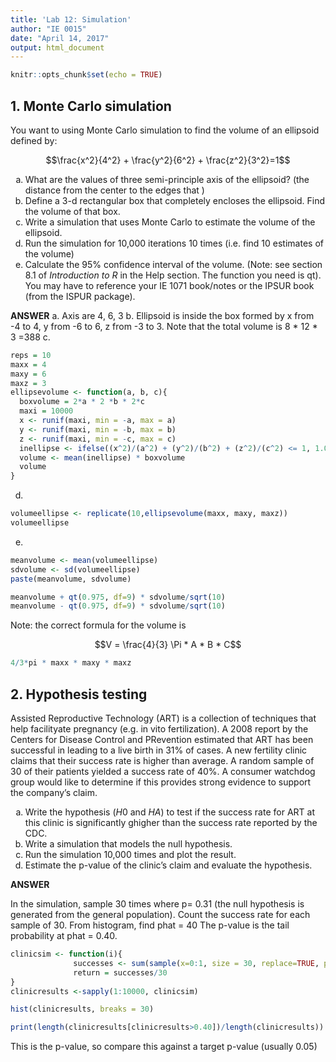 ```yaml
---
title: 'Lab 12: Simulation'
author: "IE 0015"
date: "April 14, 2017"
output: html_document
---
```


```r
knitr::opts_chunk$set(echo = TRUE)
```

## 1. Monte Carlo simulation

You want to using Monte Carlo simulation to find the volume of an ellipsoid defined by:

$$\frac{x^2}{4^2} + \frac{y^2}{6^2} + \frac{z^2}{3^2}=1$$

a.  What are the values of three semi-principle axis of the ellipsoid? (the distance from the center to the edges that )
b.  Define a 3-d rectangular box that completely encloses the ellipsoid.  Find the volume of that box.
c.  Write a simulation that uses Monte Carlo to estimate the volume of the ellipsoid.
d.  Run the simulation for 10,000 iterations 10 times (i.e. find 10 estimates of the volume)
e.  Calculate the 95% confidence interval of the volume. (Note: see section 8.1 of *Introduction to R* in the Help section. The function you need is qt). You may have to reference your IE 1071 book/notes or the IPSUR book (from the ISPUR package).

**ANSWER**
a. Axis are 4, 6, 3
b. Ellipsoid is inside the box formed by x from -4 to 4, y from -6 to 6, z from -3 to 3. Note that the total volume is 8 * 12 * 3 =388
c. 

```r
reps = 10
maxx = 4
maxy = 6
maxz = 3
ellipsevolume <- function(a, b, c){
  boxvolume = 2*a * 2 *b * 2*c
  maxi = 10000
  x <- runif(maxi, min = -a, max = a)
  y <- runif(maxi, min = -b, max = b)
  z <- runif(maxi, min = -c, max = c)
  inellipse <- ifelse((x^2)/(a^2) + (y^2)/(b^2) + (z^2)/(c^2) <= 1, 1.0, 0.0)
  volume <- mean(inellipse) * boxvolume
  volume
}
```
d.
```r
volumeellipse <- replicate(10,ellipsevolume(maxx, maxy, maxz))
volumeellipse
```
e.
```r
meanvolume <- mean(volumeellipse)
sdvolume <- sd(volumeellipse)
paste(meanvolume, sdvolume)
```

```r
meanvolume + qt(0.975, df=9) * sdvolume/sqrt(10)
meanvolume - qt(0.975, df=9) * sdvolume/sqrt(10)
```
Note: the correct formula for the volume is

$$V = \frac{4}{3} \Pi * A * B * C$$
```r
4/3*pi * maxx * maxy * maxz
```

## 2. Hypothesis testing

Assisted Reproductive Technology (ART) is a collection of techniques that help facilityate pregnancy (e.g. in vito fertilization). A 2008 report by the Centers for Disease Control and PRevention estimated that ART has been successful in leading to a live birth in 31\% of cases. A new fertility clinic claims that their success rate is higher than average. A random sample of 30 of their patients yielded a success rate of 40\%. 
A consumer watchdog group would like to determine if this provides strong evidence to support the company's claim.

a.  Write the hypothesis ($H0$ and $HA$) to test if the success rate for ART at this clinic is significantly ghigher than the success rate reported by the CDC.
b.  Write a simulation that models the null hypothesis.
c.  Run the simulation 10,000 times and plot the result.
d.  Estimate the p-value of the clinic's claim and evaluate the hypothesis.


**ANSWER**

In the simulation, sample 30 times where p= 0.31 (the null hypothesis is generated from the general population).
Count the success rate for each sample of 30.
From histogram, find phat = 40
The p-value is the tail probability at phat = 0.40.

```r
clinicsim <- function(i){
              successes <- sum(sample(x=0:1, size = 30, replace=TRUE, prob=c((1-0.31), 0.31)))
              return = successes/30
}
clinicresults <-sapply(1:10000, clinicsim)
```

```r
hist(clinicresults, breaks = 30)
```

```r
print(length(clinicresults[clinicresults>0.40])/length(clinicresults))
```

This is the p-value, so compare this against a target p-value (usually 0.05)